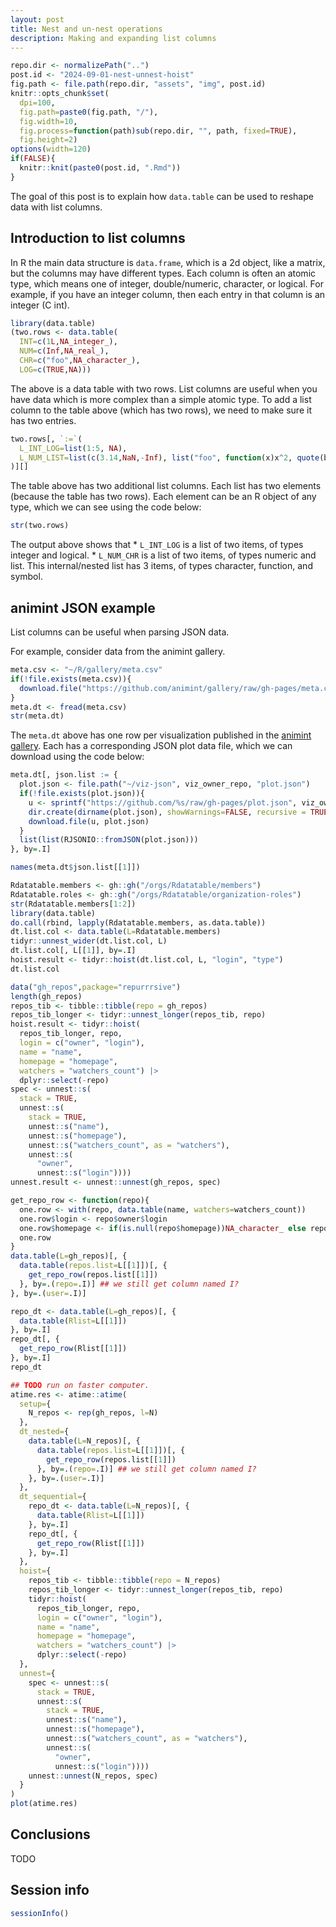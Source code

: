 ```yaml
---
layout: post
title: Nest and un-nest operations
description: Making and expanding list columns
---
```


```r
repo.dir <- normalizePath("..")
post.id <- "2024-09-01-nest-unnest-hoist"
fig.path <- file.path(repo.dir, "assets", "img", post.id)
knitr::opts_chunk$set(
  dpi=100,
  fig.path=paste0(fig.path, "/"),
  fig.width=10,
  fig.process=function(path)sub(repo.dir, "", path, fixed=TRUE),
  fig.height=2)
options(width=120)
if(FALSE){
  knitr::knit(paste0(post.id, ".Rmd"))
}
```

The goal of this post is to explain how `data.table` can be used to
reshape data with list columns.

## Introduction to list columns

In R the main data structure is `data.frame`, which is a 2d object,
like a matrix, but the columns may have different types. Each column
is often an atomic type, which means one of integer, double/numeric,
character, or logical. For example, if you have an integer column,
then each entry in that column is an integer (C int).

```r
library(data.table)
(two.rows <- data.table(
  INT=c(1L,NA_integer_),
  NUM=c(Inf,NA_real_),
  CHR=c("foo",NA_character_),
  LOG=c(TRUE,NA)))
```

The above is a data table with two rows.
List columns are useful when you have data which is more complex than a simple atomic type.
To add a list column to the table above (which has two rows), 
we need to make sure it has two entries.

```r
two.rows[, `:=`(
  L_INT_LOG=list(1:5, NA),
  L_NUM_LIST=list(c(3.14,NaN,-Inf), list("foo", function(x)x^2, quote(bar)))
)][]
```

The table above has two additional list columns. Each list has two
elements (because the table has two rows). Each element can be an R
object of any type, which we can see using the code below:

```r
str(two.rows)
```

The output above shows that
* `L_INT_LOG` is a list of two items, of types integer and logical.
* `L_NUM_CHR` is a list of two items, of types numeric and list. This
  internal/nested list has 3 items, of types character, function, and symbol.
  
## animint JSON example

List columns can be useful when parsing JSON data.

For example, consider data from the animint gallery.

```r
meta.csv <- "~/R/gallery/meta.csv"
if(!file.exists(meta.csv)){
  download.file("https://github.com/animint/gallery/raw/gh-pages/meta.csv", meta.csv)
}
meta.dt <- fread(meta.csv)
str(meta.dt)
```

The `meta.dt` above has one row per visualization published in the
[animint gallery](https://animint.github.io/gallery/). Each has a
corresponding JSON plot data file, which we can download using the
code below:

```r
meta.dt[, json.list := {
  plot.json <- file.path("~/viz-json", viz_owner_repo, "plot.json")
  if(!file.exists(plot.json)){
    u <- sprintf("https://github.com/%s/raw/gh-pages/plot.json", viz_owner_repo)
    dir.create(dirname(plot.json), showWarnings=FALSE, recursive = TRUE)
    download.file(u, plot.json)
  }
  list(list(RJSONIO::fromJSON(plot.json)))
}, by=.I]
```

```r
names(meta.dt$json.list[[1]])
```

```r
Rdatatable.members <- gh::gh("/orgs/Rdatatable/members")
Rdatatable.roles <- gh::gh("/orgs/Rdatatable/organization-roles")
str(Rdatatable.members[1:2])
library(data.table)
do.call(rbind, lapply(Rdatatable.members, as.data.table))
dt.list.col <- data.table(L=Rdatatable.members)
tidyr::unnest_wider(dt.list.col, L)
dt.list.col[, L[[1]], by=.I]
hoist.result <- tidyr::hoist(dt.list.col, L, "login", "type")
dt.list.col

data("gh_repos",package="repurrrsive")
length(gh_repos)
repos_tib <- tibble::tibble(repo = gh_repos)
repos_tib_longer <- tidyr::unnest_longer(repos_tib, repo)
hoist.result <- tidyr::hoist(
  repos_tib_longer, repo,
  login = c("owner", "login"),
  name = "name",
  homepage = "homepage",
  watchers = "watchers_count") |>
  dplyr::select(-repo)
spec <- unnest::s(
  stack = TRUE,
  unnest::s(
    stack = TRUE,
    unnest::s("name"),
    unnest::s("homepage"),
    unnest::s("watchers_count", as = "watchers"),
    unnest::s(
      "owner",
      unnest::s("login"))))
unnest.result <- unnest::unnest(gh_repos, spec)

get_repo_row <- function(repo){
  one.row <- with(repo, data.table(name, watchers=watchers_count))
  one.row$login <- repo$owner$login
  one.row$homepage <- if(is.null(repo$homepage))NA_character_ else repo$homepage
  one.row
}
data.table(L=gh_repos)[, {
  data.table(repos.list=L[[1]])[, {
    get_repo_row(repos.list[[1]])
  }, by=.(repo=.I)] ## we still get column named I?
}, by=.(user=.I)]

repo_dt <- data.table(L=gh_repos)[, {
  data.table(Rlist=L[[1]])
}, by=.I]
repo_dt[, {
  get_repo_row(Rlist[[1]])
}, by=.I]
repo_dt

## TODO run on faster computer.
atime.res <- atime::atime(
  setup={
    N_repos <- rep(gh_repos, l=N)
  },
  dt_nested={
    data.table(L=N_repos)[, {
      data.table(repos.list=L[[1]])[, {
        get_repo_row(repos.list[[1]])
      }, by=.(repo=.I)] ## we still get column named I?
    }, by=.(user=.I)]
  }, 
  dt_sequential={
    repo_dt <- data.table(L=N_repos)[, {
      data.table(Rlist=L[[1]])
    }, by=.I]
    repo_dt[, {
      get_repo_row(Rlist[[1]])
    }, by=.I]
  },
  hoist={
    repos_tib <- tibble::tibble(repo = N_repos)
    repos_tib_longer <- tidyr::unnest_longer(repos_tib, repo)
    tidyr::hoist(
      repos_tib_longer, repo,
      login = c("owner", "login"),
      name = "name",
      homepage = "homepage",
      watchers = "watchers_count") |>
      dplyr::select(-repo)
  }, 
  unnest={
    spec <- unnest::s(
      stack = TRUE,
      unnest::s(
        stack = TRUE,
        unnest::s("name"),
        unnest::s("homepage"),
        unnest::s("watchers_count", as = "watchers"),
        unnest::s(
          "owner",
          unnest::s("login"))))
    unnest::unnest(N_repos, spec)
  }
)
plot(atime.res)
```

## Conclusions

TODO

## Session info

```r
sessionInfo()
```
